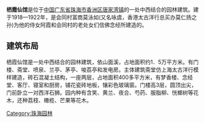 '''栖霞仙馆'''是位于[[中国|中国]][[广东省|广东省]][[珠海市|珠海市]][[香洲区|香洲区]][[唐家湾镇|唐家湾镇]]的一处中西结合的园林建筑。建于1918—1922年，是会同村富商莫泳如(又名咏虞，香港太古洋行总买办莫仁扬之孙)为他的侍女阿霞和会同村的老处女们信佛念经所建造的。

== 建筑布局 ==
栖霞仙馆是一处中西结合的园林建筑，依山面溪，占地面积约1．5万平方米。有门楼、斋堂、喷泉、兰亭、茅亭、唆荔亭和发电房。主体建筑斋堂仿上海太古洋行模样建造，砖石混凝土结构，一座两层，占地面积400多平方米，有梦香楼、念经堂、客厅、寝室和厨房，铺花瓷砖地板，镶彩色玻璃窗。门楼高3层，圆顶出尖，门前卧立一对西洋石狮。园内种有含笑、黄兰、夜合、芍药、服脂柳、恍榔树等花木，还种荔枝、橄榄、芒果等花木。
[[Category:珠海园林|Category:珠海园林]]